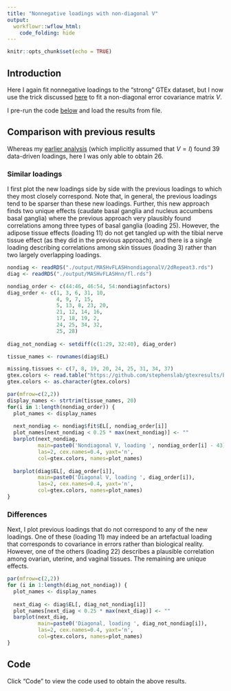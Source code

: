 ```yaml
---
title: "Nonnegative loadings with non-diagonal V"
output: 
  workflowr::wflow_html:
    code_folding: hide
---
```


```r
knitr::opts_chunk$set(echo = TRUE)
```

## Introduction

Here I again fit nonnegative loadings to the "strong" GTEx dataset, but I now use the trick discussed [here](https://willwerscheid.github.io/FLASHvestigations/arbitraryV.html)
to fit a non-diagonal error covariance matrix $V$.

I pre-run the code [below](#code) and load the results from file.


## Comparison with previous results

Whereas my [earlier analysis](MASHvFLASHnn.html) (which implicitly assumed that $V = I$) found 39 data-driven loadings, here I was only able to obtain 26. 

### Similar loadings

I first plot the new loadings side by side with the previous loadings to which they most closely correspond. Note that, in general, the previous loadings tend to be sparser than these new loadings. Further, this new approach finds two unique effects (caudate basal ganglia and nucleus accumbens basal ganglia) where the previous approach very plausibly found correlations among three types of basal ganglia (loading 25). However, the adipose tissue effects (loading 11) do not get tangled up with the tibial nerve tissue effect (as they did in the previous approach), and there is a single loading describing correlations among skin tissues (loading 3) rather than two largely overlapping loadings.

```r
nondiag <- readRDS("./output/MASHvFLASHnondiagonalV/2dRepeat3.rds")
diag <- readRDS("./output/MASHvFLASHnn/fl.rds")

nondiag_order <- c(44:46, 46:54, 54:nondiag$nfactors)
diag_order <- c(1, 3, 6, 31, 10,
                4, 9, 7, 15,
                5, 13, 8, 23, 20,
                21, 12, 14, 16,
                17, 18, 19, 2,
                24, 25, 34, 32,
                25, 28)
                
diag_not_nondiag <- setdiff(c(1:29, 32:40), diag_order)

tissue_names <- rownames(diag$EL)

missing.tissues <- c(7, 8, 19, 20, 24, 25, 31, 34, 37)
gtex.colors <- read.table("https://github.com/stephenslab/gtexresults/blob/master/data/GTExColors.txt?raw=TRUE", sep = '\t', comment.char = '')[-missing.tissues, 2]
gtex.colors <- as.character(gtex.colors)

par(mfrow=c(2,2))
display_names <- strtrim(tissue_names, 20)
for(i in 1:length(nondiag_order)) {
  plot_names <- display_names
  
  next_nondiag <- nondiag$fit$EL[, nondiag_order[i]]
  plot_names[next_nondiag < 0.25 * max(next_nondiag)] <- ""
  barplot(next_nondiag, 
          main=paste0('Nondiagonal V, loading ', nondiag_order[i] - 43), 
          las=2, cex.names=0.4, yaxt='n',
          col=gtex.colors, names=plot_names)
          
  barplot(diag$EL[, diag_order[i]], 
          main=paste0('Diagonal V, loading ', diag_order[i]), 
          las=2, cex.names=0.4, yaxt='n',
          col=gtex.colors, names=plot_names)
}
```

### Differences

Next, I plot previous loadings that do not correspond to any of the new loadings. One of these (loading 11) may indeed be an artefactual loading that corresponds to covariance in errors rather than biological reality. However, one of the others (loading 22) describes a plausible correlation among ovarian, uterine, and vaginal tissues. The remaining are unique effects. 

```r
par(mfrow=c(2,2))
for (i in 1:length(diag_not_nondiag)) {
  plot_names <- display_names
  
  next_diag <- diag$EL[, diag_not_nondiag[i]]
  plot_names[next_diag < 0.25 * max(next_diag)] <- ""
  barplot(next_diag, 
          main=paste0('Diagonal, loading ', diag_not_nondiag[i]), 
          las=2, cex.names=0.4, yaxt='n',
          col=gtex.colors, names=plot_names)
}
```


## Code

Click "Code" to view the code used to obtain the above results.
```r
```
